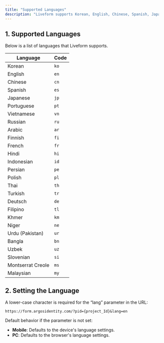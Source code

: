 ```yaml
---
title: "Supported Languages"
description: "Liveform supports Korean, English, Chinese, Spanish, Japanese, Portuguese, Vietnamese, Russian, and more."
---
```


## 1. Supported Languages

Below is a list of languages that Liveform supports.

| Language          | Code |
| ----------------- | ---- |
| Korean            | `ko` |
| English           | `en` |
| Chinese           | `cn` |
| Spanish           | `es` |
| Japanese          | `jp` |
| Portuguese        | `pt` |
| Vietnamese        | `vn` |
| Russian           | `ru` |
| Arabic            | `ar` |
| Finnish           | `fi` |
| French            | `fr` |
| Hindi             | `hi` |
| Indonesian        | `id` |
| Persian           | `pe` |
| Polish            | `pl` |
| Thai              | `th` |
| Turkish           | `tr` |
| Deutsch           | `de` |
| Filipino          | `tl` |
| Khmer             | `km` |
| Niger             | `ne` |
| Urdu (Pakistan)   | `ur` |
| Bangla            | `bn` |
| Uzbek             | `uz` |
| Slovenian         | `si` |
| Montserrat Creole | `ms` |
| Malaysian         | `my` |

## 2. Setting the Language

A lower-case character is required for the “lang” parameter in the URL:

`https://form.argosidentity.com/?pid={project_Id}&lang=en`

<Note>
  Default behavior if the parameter is not set:

  - **Mobile**: Defaults to the device's language settings.
  - **PC**: Defaults to the browser's language settings.
</Note>